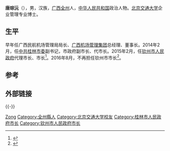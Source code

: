 '''唐琮沅'''（{{bd|1969年|10月||}}），男，汉族，[[广西|广西]][[全州|全州]]人，[[中华人民共和国|中华人民共和国]]政治人物。[[北京交通大学|北京交通大学]]企业管理专业博士。

== 生平 ==
早年任广西民航机场管理局局长、[[广西机场管理集团|广西机场管理集团]]总经理、董事长。2014年2月，任[[中共桂林市委|中共桂林市委]]副书记，市政府副市长、代市长。2015年2月，任[[钦州市人民政府|钦州市人民政府]]代理市长、市长<ref>{{cite news|title=【一周人事】王仲田任南水北调办副主任|url=http://renshi.people.com.cn/n/2015/0206/c368940-26520004.html|accessdate=2015-02-09|newspaper=人民网|deadurl=yes|archiveurl=https://web.archive.org/web/20150209160052/http://renshi.people.com.cn/n/2015/0206/c368940-26520004.html|archivedate=2015-02-09}}</ref>。2016年8月，不再担任钦州市市长<ref>{{cite news|title=黄海昆任钦州市委副书记、提名市长 唐琮沅不再担任|url=http://district.ce.cn/newarea/sddy/201608/18/t20160818_15004593.shtml|date=2016-08-18|accessdate=2016-08-22|newspaper=中国经济网|archive-date=2017-01-08|archive-url=https://web.archive.org/web/20170108031245/http://district.ce.cn/newarea/sddy/201608/18/t20160818_15004593.shtml|dead-url=no}}</ref>。

== 参考 ==
{{reflist}}

==外部链接==
{{-}}
{{start box}}
{{s-gov}}
{{s-before|[[李新元|李新元]]}}
{{s-title|[[钦州市人民政府|钦州市人民政府]]市长|2015年2月－2016年8月}}
{{s-after|[[黄海昆|黄海昆]]}}
{{s-before|[[黄俊华|黄俊华]]}}
{{s-title|[[桂林市人民政府|桂林市人民政府]]市长|2014年2月－2015年2月}}
{{s-after|[[周家斌|周家斌]]}}
{{end box}}

{{Authority control}}
{{DEFAULTSORT:Tang}}
[[Category:唐姓|Zong]]
[[Category:全州縣人|Category:全州縣人]]
[[Category:北京交通大学校友|Category:北京交通大学校友]]
[[Category:桂林市人民政府市长|Category:桂林市人民政府市长]]
[[Category:钦州市人民政府市长|Category:钦州市人民政府市长]]


{{中国政治人物小作品}}